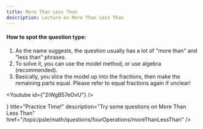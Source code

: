 ```yaml
---
title: More Than Less Than
description: Lecture on More Than Less Than
---
```




#### How to spot the question type:

1. As the name suggests, the question usually has a lot of "more than" and "less than" phrases.
2. To solve it, you can use the model method, or use algebra (recommended).
3. Basically, you slice the model up into the fractions, then make the remaining parts equal. Please refer to equal fractions again if unclear!

<Youtube id={"2iWgB57eOvU"} />

<Cards>
  <Card
    icon={<FileQuestion />}
    title="Practice Time!"
    description="Try some questions on More Than Less Than"
    href="/topic/psle/math/questions/fourOperations/moreThanLessThan"
  />
</Cards>

